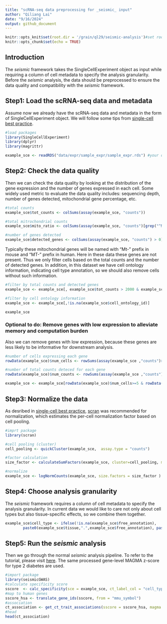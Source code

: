 ```yaml
---
title: "scRNA-seq data preprocessing for _seismic_ input"
author: "Qiliang Lai"
date: "9/16/2024"
output: github_document
---
```


```r
knitr::opts_knit$set(root.dir = '/grain/ql29/seismic-analysis')#set root directory
knitr::opts_chunk$set(echo = TRUE)
```

## Introduction

The _seismic_ framework takes the SingleCellExperiment object as input while requiring a column of cell metadata to specify the analysis granularity. 
Before the _seismic_ analysis, the data should be preprocessed to ensure the data quality and compatibility with the _seismic_ framework.

## Step1: Load the scRNA-seq data and metadata
Assume now we already have the scRNA-seq data and metadata in the form of SingleCellExperiment object. 
We will follow some tips from [single-cell best practice](https://www.sc-best-practices.org/preprocessing_visualization/normalization.html).
```r
#load packages
library(SingleCellExperiment)
library(dplyr)
library(magrittr)

example_sce <- readRDS("data/expr/sample_expr/sample_expr.rds") #your data path
```

## Step2: Check the data quality
Then we can check the data quality by looking at the distribution of the gene expression and the number of genes expressed in each cell. 
Some widely used metric to evaluate the data quality includes: sequencing depth, number of genes detected, mitochondrial gene percentage, etc.
```r
#total counts
example_sce$tot_counts <- colSums(assay(example_sce, "counts"))

#total mitrochondrial counts
example_sce$mito_ratio <- colSums(assay(example_sce, "counts")[grep("^Mt-", rownames(example_sce)), ]) / example_sce$tot_counts

#number of genes detected
example_sce$detected_genes <- colSums(assay(example_sce, "counts") > 0)
```
Typically these mitochondrial genes will be named with "Mt-" prefix in mouse and "MT-" prefix in human. Here in these data these genes are not present.
Thus we only filter cells based on the total counts and the number of detected genes. 
In addition, in this dataset we have cell ontology information, indicating cell type annotation, so we should also remove cells without such information.
```r
#filter by total counts and detected genes
example_sce <- example_sce[, example_sce$tot_counts > 2000 & example_sce$detected_genes > 2000]

#filter by cell ontology information
example_sce <- example_sce[,!is.na(example_sce$cell_ontology_id)]

example_sce
```

### Optional to do: Remove genes with low expression to alleviate memory and computation burden
Also we can remove genes with low expression, because these genes are less likely to be informative for downstream analysis.
```r
#number of cells expressing each gene
rowData(example_sce)$num_cells <- rowSums(assay(example_sce ,"counts")>0)

#number of total counts deteced for each gene
rowData(example_sce)$num_counts <- rowSums(assay(example_sce ,"counts"))

example_sce <- example_sce[rowData(example_sce)$num_cells>=5 & rowData(example_sce)$num_counts>=10,]
```

## Step3: Normalize the data
As desribed in [single-cell best practice](https://www.sc-best-practices.org/preprocessing_visualization/normalization.html), 
[scran](https://bioconductor.org/packages/release/bioc/html/scran.html) was recommended for normalization, which estimates the 
per-cell normalization factor based on cell pooling.
```r
#imprt package
library(scran)

#cell pooling (cluster)
cell_pooling <- quickCluster(example_sce,  assay.type = "counts") 

#factor calculation
size_factor <- calculateSumFactors(example_sce, cluster=cell_pooling, min.mean=0.1, assay.type="counts")

#normalize
example_sce <- logNormCounts(example_sce, size.factors = size_factor )
```

## Step4: Choose analysis granularity
The _seismic_ framework requires a column of cell metadata to specify the analysis granularity.
In current data we would like to care not only about cell types but also tissue-specific effects, so we combine them together.
```r
example_sce$cell_type <- ifelse(!is.na(example_sce$free_annotation), 
        paste0(example_sce$tissue,".",example_sce$free_annotation), paste0(example_sce$tissue,".",example_sce$cell_ontology_class))
```

## Step5: Run the _seismic_ analysis
Then we go through the normal _seismic_ analysis pipeline. To refer to the tutorial, please visit [here](https://github.com/ylaboratory/seismic/blob/gh_page/vignettes/seismicGWAS.md).
The same processed gene-level MAGMA z-score for type 2 diabetes are used. 
```r
#import package
library(seismicGWAS)
#calculate specificity score
sscore  <- calc_specificity(sce = example_sce, ct_label_col = "cell_type")
#map to human genes
sscore_hsa <- translate_gene_ids(sscore, from = "mmu_symbol")
#association
ct_association <- get_ct_trait_associations(sscore = sscore_hsa, magma = t2d_magma)
#head
head(ct_association)
```
